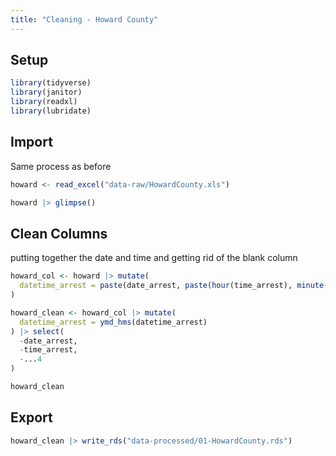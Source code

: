 ```yaml
---
title: "Cleaning - Howard County"
---
```


## Setup

```r

library(tidyverse)
library(janitor)
library(readxl)
library(lubridate)
```

## Import 

Same process as before

```r
howard <- read_excel("data-raw/HowardCounty.xls")

howard |> glimpse()
```

## Clean Columns 

putting together the date and time and getting rid of the blank column

```r
howard_col <- howard |> mutate(
  datetime_arrest = paste(date_arrest, paste(hour(time_arrest), minute(time_arrest), second(time_arrest), sep = ":"))
)

howard_clean <- howard_col |> mutate(
  datetime_arrest = ymd_hms(datetime_arrest)
) |> select(
  -date_arrest,
  -time_arrest,
  -...4
)

howard_clean
```

## Export

```r
howard_clean |> write_rds("data-processed/01-HowardCounty.rds")
```

